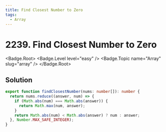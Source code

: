 ```yaml
---
title: Find Closest Number to Zero
tags:
  - Array
---
```


# 2239. Find Closest Number to Zero

<Badge.Root>
  <Badge.Level level="easy" />
  <Badge.Topic name="Array" slug="array" />
</Badge.Root>

## Solution

```typescript filename="solution.ts" copy
export function findClosestNumber(nums: number[]): number {
  return nums.reduce((answer, num) => {
    if (Math.abs(num) === Math.abs(answer)) {
      return Math.max(num, answer);
    }
    return Math.abs(num) < Math.abs(answer) ? num : answer;
  }, Number.MAX_SAFE_INTEGER);
}
```

<ProblemLink
  codingSite="leetcode"
  href="https://leetcode.com/problems/find-closest-number-to-zero"
  title="Find Closest Number to Zero"
/>
